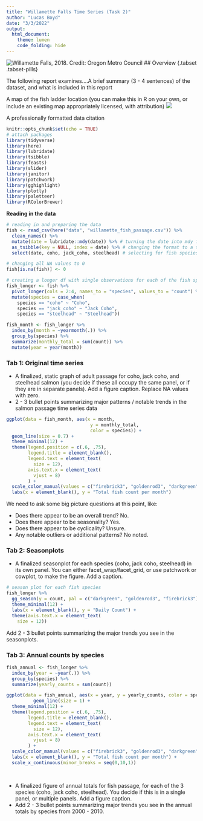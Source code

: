 ```yaml
---
title: "Willamette Falls Time Series (Task 2)"
author: "Lucas Boyd"
date: "3/3/2022"
output: 
  html_document:
    theme: lumen
    code_folding: hide
---
```


![Willamette Falls, 2018. Credit: *Oregon Metro Council*](falls.jpeg)
## Overview {.tabset .tabset-pills}

The following report examines....A brief summary (3 - 4 sentences) of the dataset, and what is included in this report


A map of the fish ladder location (you can make this in R on your own, or include an existing map appropriately licensed, with attribution)
![](falls_map.png)


A professionally formatted data citation

```r
knitr::opts_chunk$set(echo = TRUE)
# attach packages
library(tidyverse)
library(here)
library(lubridate)
library(tsibble)
library(feasts)
library(slider)
library(janitor)
library(patchwork)
library(gghighlight)
library(plotly)
library(paletteer)
library(RColorBrewer)

```

**Reading in the data**
```r
# reading in and preparing the data
fish <- read_csv(here("data", "willamette_fish_passage.csv")) %>% 
  clean_names() %>%
  mutate(date = lubridate::mdy(date)) %>% # turning the date into mdy format with lubridate 
  as_tsibble(key = NULL, index = date) %>% # changing the format to a tsibble for use in time series
  select(date, coho, jack_coho, steelhead) # selecting for fish species of interest

# changing all NA values to 0 
fish[is.na(fish)] <- 0 

# creating a longer df with single observations for each of the fish species of interest
fish_longer <- fish %>% 
  pivot_longer(cols = 2:4, names_to = "species", values_to = "count") %>% # selecting for fish species of interest
  mutate(species = case_when(
    species == "coho" ~ "Coho",
    species == "jack_coho" ~ "Jack Coho", 
    species == "steelhead" ~ "Steelhead"))

fish_month <- fish_longer %>% 
  index_by(month = ~yearmonth(.)) %>% 
  group_by(species) %>% 
  summarize(monthly_total = sum(count)) %>% 
  mutate(year = year(month))
```

### Tab 1: Original time series

-  A finalized, static graph of adult passage for coho, jack coho, and steelhead salmon (you decide if these all occupy the same panel, or if they are in separate panels). Add a figure caption. Replace NA values with zero. 
 -  2 - 3 bullet points summarizing major patterns / notable trends in the salmon passage time series data
 
```r
ggplot(data = fish_month, aes(x = month, 
                               y = monthly_total,
                               color = species)) +
  geom_line(size = 0.7) +
  theme_minimal(12) +
  theme(legend.position = c(.6, .75),
        legend.title = element_blank(),
        legend.text = element_text(
          size = 12),
        axis.text.x = element_text(
          vjust = 8)
        ) +
  scale_color_manual(values = c("firebrick3", "goldenrod3", "darkgreen")) +
  labs(x = element_blank(), y = "Total fish count per month") 


```
 
 
 We need to ask some big picture questions at this point, like: 

- Does there appear to be an overall trend? No.
- Does there appear to be seasonality? Yes.
- Does there appear to be cyclicality? Unsure.
- Any notable outliers or additional patterns? No noted.

### Tab 2: Seasonplots
-  A finalized seasonplot for each species (coho, jack coho, steelhead) in its own panel. You can either facet_wrap/facet_grid, or use patchwork or cowplot, to make the figure. Add a caption.

```r
# season plot for each fish species
fish_longer %>% 
  gg_season(y = count, pal = c("darkgreen", "goldenrod3", "firebrick3")) +
  theme_minimal(12) +
  labs(x = element_blank(), y = "Daily Count") +
  theme(axis.text.x = element_text(
    size = 12))
```

Add 2 - 3 bullet points summarizing the major trends you see in the seasonplots.

### Tab 3: Annual counts by species

```r
fish_annual <- fish_longer %>% 
  index_by(year = ~year(.)) %>% 
  group_by(species) %>% 
  summarize(yearly_counts = sum(count)) 

ggplot(data = fish_annual, aes(x = year, y = yearly_counts, color = species)) +
          geom_line(size = 1) +
  theme_minimal(12) +
  theme(legend.position = c(.6, .75),
        legend.title = element_blank(),
        legend.text = element_text(
          size = 12),
        axis.text.x = element_text(
          vjust = 8)
        ) +
  scale_color_manual(values = c("firebrick3", "goldenrod3", "darkgreen")) +
  labs(x = element_blank(), y = "Total fish count per month") +
  scale_x_continuous(minor_breaks = seq(0,10,1))
  
  
```

-  A finalized figure of annual totals for fish passage, for each of the 3 species (coho, jack coho, steelhead). You decide if this is in a single panel, or multiple panels. Add a figure caption. 
-  Add 2 - 3 bullet points summarizing major trends you see in the annual totals by species from 2000 - 2010.








